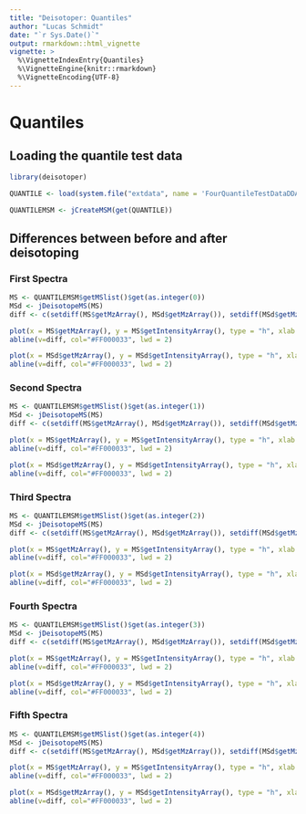 ```yaml
---
title: "Deisotoper: Quantiles"
author: "Lucas Schmidt"
date: "`r Sys.Date()`"
output: rmarkdown::html_vignette
vignette: >
  %\VignetteIndexEntry{Quantiles}
  %\VignetteEngine{knitr::rmarkdown}
  %\VignetteEncoding{UTF-8}
---
```


# Quantiles

## Loading the quantile test data

```r
library(deisotoper)

QUANTILE <- load(system.file("extdata", name = 'FourQuantileTestDataDDA.RData', package = "deisotoper"))

QUANTILEMSM <- jCreateMSM(get(QUANTILE))
```


## Differences between before and after deisotoping

### First Spectra

```r
MS <- QUANTILEMSM$getMSlist()$get(as.integer(0))
MSd <- jDeisotopeMS(MS)
diff <- c(setdiff(MS$getMzArray(), MSd$getMzArray()), setdiff(MSd$getMzArray(), MS$getMzArray()))

plot(x = MS$getMzArray(), y = MS$getIntensityArray(), type = "h", xlab = "mZ", ylab = "Intensity", main = "First Quantile - First Spectra")
abline(v=diff, col="#FF000033", lwd = 2)

plot(x = MSd$getMzArray(), y = MSd$getIntensityArray(), type = "h", xlab = "mZ", ylab = "Intensity", main = "First Quantile - First Spectra - deisotoped")
abline(v=diff, col="#FF000033", lwd = 2)
```


### Second Spectra

```r
MS <- QUANTILEMSM$getMSlist()$get(as.integer(1))
MSd <- jDeisotopeMS(MS)
diff <- c(setdiff(MS$getMzArray(), MSd$getMzArray()), setdiff(MSd$getMzArray(), MS$getMzArray()))

plot(x = MS$getMzArray(), y = MS$getIntensityArray(), type = "h", xlab = "mZ", ylab = "Intensity", main = "First Quantile - First Spectra")
abline(v=diff, col="#FF000033", lwd = 2)

plot(x = MSd$getMzArray(), y = MSd$getIntensityArray(), type = "h", xlab = "mZ", ylab = "Intensity", main = "First Quantile - First Spectra - deisotoped")
abline(v=diff, col="#FF000033", lwd = 2)
```


### Third Spectra

```r
MS <- QUANTILEMSM$getMSlist()$get(as.integer(2))
MSd <- jDeisotopeMS(MS)
diff <- c(setdiff(MS$getMzArray(), MSd$getMzArray()), setdiff(MSd$getMzArray(), MS$getMzArray()))

plot(x = MS$getMzArray(), y = MS$getIntensityArray(), type = "h", xlab = "mZ", ylab = "Intensity", main = "First Quantile - First Spectra")
abline(v=diff, col="#FF000033", lwd = 2)

plot(x = MSd$getMzArray(), y = MSd$getIntensityArray(), type = "h", xlab = "mZ", ylab = "Intensity", main = "First Quantile - First Spectra - deisotoped")
abline(v=diff, col="#FF000033", lwd = 2)
```


### Fourth Spectra

```r
MS <- QUANTILEMSM$getMSlist()$get(as.integer(3))
MSd <- jDeisotopeMS(MS)
diff <- c(setdiff(MS$getMzArray(), MSd$getMzArray()), setdiff(MSd$getMzArray(), MS$getMzArray()))

plot(x = MS$getMzArray(), y = MS$getIntensityArray(), type = "h", xlab = "mZ", ylab = "Intensity", main = "First Quantile - First Spectra")
abline(v=diff, col="#FF000033", lwd = 2)

plot(x = MSd$getMzArray(), y = MSd$getIntensityArray(), type = "h", xlab = "mZ", ylab = "Intensity", main = "First Quantile - First Spectra - deisotoped")
abline(v=diff, col="#FF000033", lwd = 2)
```


### Fifth Spectra

```r
MS <- QUANTILEMSM$getMSlist()$get(as.integer(4))
MSd <- jDeisotopeMS(MS)
diff <- c(setdiff(MS$getMzArray(), MSd$getMzArray()), setdiff(MSd$getMzArray(), MS$getMzArray()))

plot(x = MS$getMzArray(), y = MS$getIntensityArray(), type = "h", xlab = "mZ", ylab = "Intensity", main = "First Quantile - First Spectra")
abline(v=diff, col="#FF000033", lwd = 2)

plot(x = MSd$getMzArray(), y = MSd$getIntensityArray(), type = "h", xlab = "mZ", ylab = "Intensity", main = "First Quantile - First Spectra - deisotoped")
abline(v=diff, col="#FF000033", lwd = 2)
```